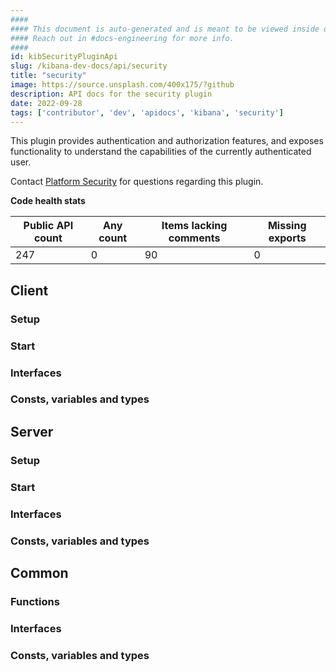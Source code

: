 ```yaml
---
####
#### This document is auto-generated and is meant to be viewed inside our experimental, new docs system.
#### Reach out in #docs-engineering for more info.
####
id: kibSecurityPluginApi
slug: /kibana-dev-docs/api/security
title: "security"
image: https://source.unsplash.com/400x175/?github
description: API docs for the security plugin
date: 2022-09-28
tags: ['contributor', 'dev', 'apidocs', 'kibana', 'security']
---
```


This plugin provides authentication and authorization features, and exposes functionality to understand the capabilities of the currently authenticated user.

Contact [Platform Security](https://github.com/orgs/elastic/teams/kibana-security) for questions regarding this plugin.

**Code health stats**

| Public API count  | Any count | Items lacking comments | Missing exports |
|-------------------|-----------|------------------------|-----------------|
| 247 | 0 | 90 | 0 |

## Client

### Setup
<DocDefinitionList data={[securityObj.client.setup]}/>

### Start
<DocDefinitionList data={[securityObj.client.start]}/>

### Interfaces
<DocDefinitionList data={securityObj.client.interfaces}/>

### Consts, variables and types
<DocDefinitionList data={securityObj.client.misc}/>

## Server

### Setup
<DocDefinitionList data={[securityObj.server.setup]}/>

### Start
<DocDefinitionList data={[securityObj.server.start]}/>

### Interfaces
<DocDefinitionList data={securityObj.server.interfaces}/>

### Consts, variables and types
<DocDefinitionList data={securityObj.server.misc}/>

## Common

### Functions
<DocDefinitionList data={securityObj.common.functions}/>

### Interfaces
<DocDefinitionList data={securityObj.common.interfaces}/>

### Consts, variables and types
<DocDefinitionList data={securityObj.common.misc}/>


